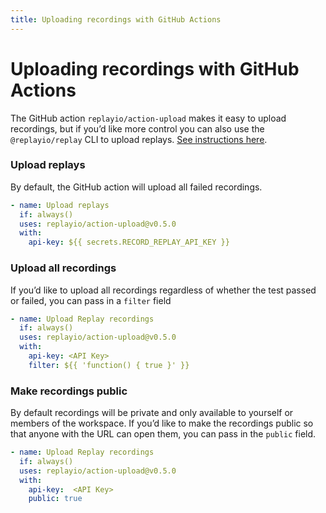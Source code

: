 ```yaml
---
title: Uploading recordings with GitHub Actions
---
```

# Uploading recordings with GitHub Actions

The GitHub action `replayio/action-upload` makes it easy to upload recordings, but if you’d like more control you can also use the `@replayio/replay` CLI to upload replays. [See instructions here](/test-suites/test-runners/cypress/ci-environments/using-other-ci-providers).

### Upload replays

By default, the GitHub action will upload all failed recordings. 

```yaml
- name: Upload replays
  if: always()
  uses: replayio/action-upload@v0.5.0
  with:
    api-key: ${{ secrets.RECORD_REPLAY_API_KEY }}
```

### Upload all recordings

If you’d like to upload all recordings regardless of whether the test passed or failed, you can pass in a `filter` field

```yaml
- name: Upload Replay recordings
  if: always()
  uses: replayio/action-upload@v0.5.0
  with:
    api-key: <API Key>
    filter: ${{ 'function() { true }' }}
```

### Make recordings public

By default recordings will be private and only available to yourself or members of the workspace. If you’d like to make the recordings public so that anyone with the URL can open them, you can pass in the `public` field.

```yaml
- name: Upload Replay recordings
  if: always()
  uses: replayio/action-upload@v0.5.0
  with:
    api-key:  <API Key>
    public: true
```